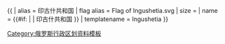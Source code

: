 {{ {{{1<noinclude>|country showdata</noinclude>}}}
| alias = 印古什共和国
| flag alias = Flag of Ingushetia.svg
| size = {{{size|}}}
| name = {{#if: {{{name|}}} | {{{name|}}} | 印古什共和国 }}
<noinclude>
| templatename = Ingushetia
</noinclude>
}}<noinclude>
[[Category:俄罗斯行政区划资料模板]]
</noinclude>